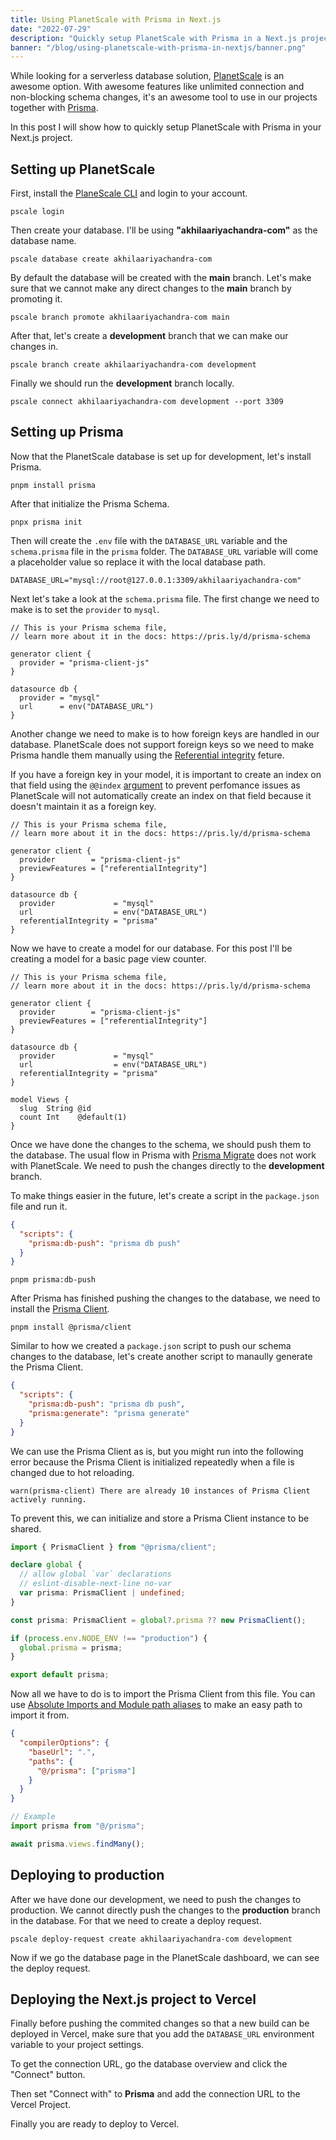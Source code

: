 ```yaml
---
title: Using PlanetScale with Prisma in Next.js
date: "2022-07-29"
description: "Quickly setup PlanetScale with Prisma in a Next.js project"
banner: "/blog/using-planetscale-with-prisma-in-nextjs/banner.png"
---
```


While looking for a serverless database solution, [PlanetScale](https://planetscale.com/) is an awesome option. With awesome features like unlimited connection and non-blocking schema changes, it's an awesome tool to use in our projects together with [Prisma](https://www.prisma.io/).

In this post I will show how to quickly setup PlanetScale with Prisma in your Next.js project.

## Setting up PlanetScale

First, install the [PlaneScale CLI](https://planetscale.com/features/cli) and login to your account.

```shell
pscale login
```

Then create your database. I'll be using **"akhilaariyachandra-com"** as the database name.

```shell
pscale database create akhilaariyachandra-com
```

By default the database will be created with the **main** branch. Let's make sure that we cannot make any direct changes to the **main** branch by promoting it.

```shell
pscale branch promote akhilaariyachandra-com main
```

After that, let's create a **development** branch that we can make our changes in.

```shell
pscale branch create akhilaariyachandra-com development
```

Finally we should run the **development** branch locally.

```shell
pscale connect akhilaariyachandra-com development --port 3309
```

## Setting up Prisma

Now that the PlanetScale database is set up for development, let's install Prisma.

```shell
pnpm install prisma
```

After that initialize the Prisma Schema.

```shell
pnpx prisma init
```

Then will create the `.env` file with the `DATABASE_URL` variable and the `schema.prisma` file in the `prisma` folder. The `DATABASE_URL` variable will come a placeholder value so replace it with the local database path.

```:.env
DATABASE_URL="mysql://root@127.0.0.1:3309/akhilaariyachandra-com"
```

<SpecialBlock
  type="info"
  markdown="Make sure you replace `akhilaariyachandra-com` with the name of your database."
/>

Next let's take a look at the `schema.prisma` file. The first change we need to make is to set the `provider` to `mysql`.

```:prism/schema.prisma {9}
// This is your Prisma schema file,
// learn more about it in the docs: https://pris.ly/d/prisma-schema

generator client {
  provider = "prisma-client-js"
}

datasource db {
  provider = "mysql"
  url      = env("DATABASE_URL")
}
```

Another change we need to make is to how foreign keys are handled in our database. PlanetScale does not support foreign keys so we need to make Prisma handle them manually using the [Referential integrity](https://www.prisma.io/docs/concepts/components/prisma-schema/relations/referential-integrity) feture.

If you have a foreign key in your model, it is important to create an index on that field using the `@@index` [argument](https://www.prisma.io/docs/reference/api-reference/prisma-schema-reference#index) to prevent perfomance issues as PlanetScale will not automatically create an index on that field because it doesn't maintain it as a foreign key.

```:prism/schema.prisma {6,12}
// This is your Prisma schema file,
// learn more about it in the docs: https://pris.ly/d/prisma-schema

generator client {
  provider        = "prisma-client-js"
  previewFeatures = ["referentialIntegrity"]
}

datasource db {
  provider             = "mysql"
  url                  = env("DATABASE_URL")
  referentialIntegrity = "prisma"
}

```

Now we have to create a model for our database. For this post I'll be creating a model for a basic page view counter.

```:prism/schema.prisma {15-21}
// This is your Prisma schema file,
// learn more about it in the docs: https://pris.ly/d/prisma-schema

generator client {
  provider        = "prisma-client-js"
  previewFeatures = ["referentialIntegrity"]
}

datasource db {
  provider             = "mysql"
  url                  = env("DATABASE_URL")
  referentialIntegrity = "prisma"
}

model Views {
  slug  String @id
  count Int    @default(1)
}
```

Once we have done the changes to the schema, we should push them to the database. The usual flow in Prisma with [Prisma Migrate](https://www.prisma.io/docs/concepts/components/prisma-migrate) does not work with PlanetScale. We need to push the changes directly to the **development** branch.

To make things easier in the future, let's create a script in the `package.json` file and run it.

```json:package.json {3}
{
  "scripts": {
    "prisma:db-push": "prisma db push"
  }
}
```

```shell
pnpm prisma:db-push
```

After Prisma has finished pushing the changes to the database, we need to install the [Prisma Client](https://www.prisma.io/docs/concepts/components/prisma-client).

```shell
pnpm install @prisma/client
```

Similar to how we created a `package.json` script to push our schema changes to the database, let's create another script to manaully generate the Prisma Client.

```json:package.json {4}
{
  "scripts": {
    "prisma:db-push": "prisma db push",
    "prisma:generate": "prisma generate"
  }
}
```

We can use the Prisma Client as is, but you might run into the following error because the Prisma Client is initialized repeatedly when a file is changed due to hot reloading.

```
warn(prisma-client) There are already 10 instances of Prisma Client actively running.
```

To prevent this, we can initialize and store a Prisma Client instance to be shared.

```typescript:prisma/index.ts
import { PrismaClient } from "@prisma/client";

declare global {
  // allow global `var` declarations
  // eslint-disable-next-line no-var
  var prisma: PrismaClient | undefined;
}

const prisma: PrismaClient = global?.prisma ?? new PrismaClient();

if (process.env.NODE_ENV !== "production") {
  global.prisma = prisma;
}

export default prisma;
```

Now all we have to do is to import the Prisma Client from this file. You can use [Absolute Imports and Module path aliases](https://nextjs.org/docs/advanced-features/module-path-aliases) to make an easy path to import it from.

```json:tsconfig.json {3,5}
{
  "compilerOptions": {
    "baseUrl": ".",
    "paths": {
      "@/prisma": ["prisma"]
    }
  }
}
```

```typescript
// Example
import prisma from "@/prisma";

await prisma.views.findMany();
```

## Deploying to production

After we have done our development, we need to push the changes to production. We cannot directly push the changes to the **production** branch in the database. For that we need to create a deploy request.

```shell
pscale deploy-request create akhilaariyachandra-com development
```

Now if we go the database page in the PlanetScale dashboard, we can see the deploy request.

<PostImage
  src="/blog/using-planetscale-with-prisma-in-nextjs/deploy-request-1.png"
  width={1320}
  height={734}
  title="Database overview"
/>

<PostImage
  src="/blog/using-planetscale-with-prisma-in-nextjs/deploy-request-2.png"
  width={1325}
  height={934}
  title="Deploy request"
/>

<PostImage
  src="/blog/using-planetscale-with-prisma-in-nextjs/deploy-request-2.png"
  width={1335}
  height={796}
  title="Deploy request success"
/>

## Deploying the Next.js project to Vercel

Finally before pushing the commited changes so that a new build can be deployed in Vercel, make sure that you add the `DATABASE_URL` environment variable to your project settings.

To get the connection URL, go the database overview and click the "Connect" button.

<PostImage
  src="/blog/using-planetscale-with-prisma-in-nextjs/deploy-vercel-1.png"
  width={1329}
  height={657}
  title="Connect button"
/>

Then set "Connect with" to **Prisma** and add the connection URL to the Vercel Project.

<PostImage
  src="/blog/using-planetscale-with-prisma-in-nextjs/deploy-vercel-2.png"
  width={1310}
  height={725}
  title="Database URL"
/>

Finally you are ready to deploy to Vercel.
